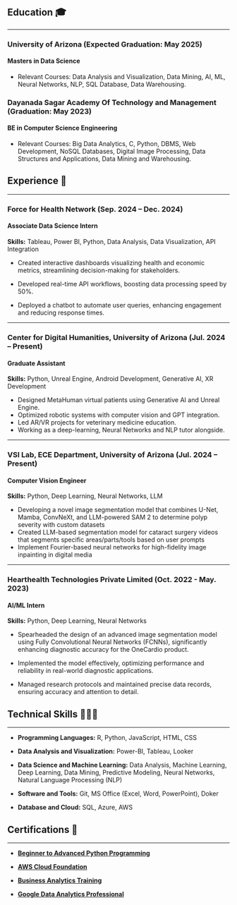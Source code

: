 ## Education 🎓

------------------------------------------------------------------------

### University of Arizona (Expected Graduation: May 2025)

#### **Masters in Data Science**

-   Relevant Courses: Data Analysis and Visualization, Data Mining, AI, ML, Neural Networks, NLP, SQL Database, Data Warehousing.

### Dayanada Sagar Academy Of Technology and Management (Graduation: May 2023)

#### **BE in Computer Science Engineering**

-   Relevant Courses: Big Data Analytics, C, Python, DBMS, Web Development, NoSQL Databases, Digital Image Processing, Data Structures and Applications, Data Mining and Warehousing.

## Experience 💼

------------------------------------------------------------------------

### Force for Health Network (Sep. 2024 -- Dec. 2024)

#### **Associate Data Science Intern**

**Skills:** Tableau, Power BI, Python, Data Analysis, Data Visualization, API Integration

-   Created interactive dashboards visualizing health and economic metrics, streamlining decision-making for stakeholders.

-   Developed real-time API workflows, boosting data processing speed by 50%.

-   Deployed a chatbot to automate user queries, enhancing engagement and reducing response times.

------------------------------------------------------------------------

### Center for Digital Humanities, University of Arizona (Jul. 2024 -- Present)

#### **Graduate Assistant**

**Skills:** Python, Unreal Engine, Android Development, Generative AI, XR Development

-   Designed MetaHuman virtual patients using Generative AI and Unreal Engine.
-   Optimized robotic systems with computer vision and GPT integration.
-   Led AR/VR projects for veterinary medicine education.
-   Working as a deep-learning, Neural Networks and NLP tutor alongside.

------------------------------------------------------------------------

### VSI Lab, ECE Department, University of Arizona (Jul. 2024 -- Present)

#### **Computer Vision Engineer**

**Skills:** Python, Deep Learning, Neural Networks, LLM

-   Developing a novel image segmentation model that combines U-Net, Mamba, ConvNeXt, and LLM-powered SAM 2 to determine polyp severity with custom datasets
-   Created LLM-based segmentation model for cataract surgery videos that segments specific areas/parts/tools based on user prompts
-   Implement Fourier-based neural networks for high-fidelity image inpainting in digital media

------------------------------------------------------------------------

### Hearthealth Technologies Private Limited (Oct. 2022 - May. 2023)

#### **AI/ML Intern**

**Skills:** Python, Deep Learning, Neural Networks

-   Spearheaded the design of an advanced image segmentation model using Fully Convolutional Neural Networks (FCNNs), significantly enhancing diagnostic accuracy for the OneCardio product.

-   Implemented the model effectively, optimizing performance and reliability in real-world diagnostic applications.

-   Managed research protocols and maintained precise data records, ensuring accuracy and attention to detail.

## Technical Skills 👩🏻‍💻

------------------------------------------------------------------------

-   **Programming Languages:** R, Python, JavaScript, HTML, CSS

-   **Data Analysis and Visualization:** Power-BI, Tableau, Looker

-   **Data Science and Machine Learning:** Data Analysis, Machine Learning, Deep Learning, Data Mining, Predictive Modeling, Neural Networks, Natural Language Processing (NLP)

-   **Software and Tools:** Git, MS Office (Excel, Word, PowerPoint), Doker

-   **Database and Cloud:** SQL, Azure, AWS

## Certifications 🏅

------------------------------------------------------------------------

-   [**Beginner to Advanced Python Programming**](https://www.udemy.com/certificate/UC-1a36e81d-1efb-4baf-b02f-a6c31e8bf1e6/)

-   [**AWS Cloud Foundation**](https://www.credly.com/badges/52940280-d1a8-4e0d-9ea3-fdab9ffdd37c/print)

-   [**Business Analytics Training**](https://trainings.internshala.com/view_certificate/E88D7814-A96F-CA8A-9034-A7FFDD0C20DB/6425E24A-9022-46FA-28F5-CCFDC241F951/)

-   [**Google Data Analytics Professional**](https://www.coursera.org/account/accomplishments/specialization/HVRCYWVR75VR)

### 
